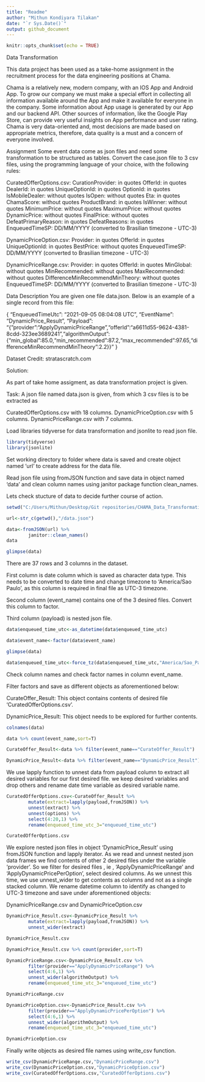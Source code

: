```yaml
---
title: "Readme"
author: "Mithun Kondiyara Tilakan"
date: "`r Sys.Date()`"
output: github_document
---
```


```r
knitr::opts_chunk$set(echo = TRUE)
```

Data Transformation

This data project has been used as a take-home assignment in the recruitment process for the data engineering positions at Chama.

Chama is a relatively new, modern company, with an IOS App and Android App. To grow our company we must make a special effort in collecting all information available around the App and make it available for everyone in the company. Some information about App usage is generated by our App and our backend API. Other sources of information, like the Google Play Store, can provide very useful insights on App performance and user rating. Chama is very data-oriented and, most decisions are made based on appropriate metrics, therefore, data quality is a must and a concern of everyone involved.

Assignment Some event data come as json files and need some transformation to be structured as tables. Convert the case.json file to 3 csv files, using the programming language of your choice, with the following rules:

CuratedOfferOptions.csv: 
CurationProvider: in quotes 
OfferId: in quotes 
DealerId: in quotes 
UniqueOptionId: in quotes 
OptionId: in quotes 
IsMobileDealer: without quotes 
IsOpen: without quotes Eta: in quotes 
ChamaScore: without quotes 
ProductBrand: in quotes 
IsWinner: without quotes 
MinimumPrice: without quotes 
MaximumPrice: without quotes 
DynamicPrice: without quotes 
FinalPrice: without quotes 
DefeatPrimaryReason: in quotes 
DefeatReasons: in quotes 
EnqueuedTimeSP: DD/MM/YYYY (converted to Brasilian timezone - UTC-3)

DynamicPriceOption.csv: 
Provider: in quotes 
OfferId: in quotes 
UniqueOptionId: in quotes 
BestPrice: without quotes 
EnqueuedTimeSP: DD/MM/YYYY (converted to Brasilian timezone - UTC-3)

DynamicPriceRange.csv: 
Provider: in quotes 
OfferId: in quotes 
MinGlobal: without quotes 
MinRecommended: without quotes 
MaxRecommended: without quotes 
DifferenceMinRecommendMinTheory: without quotes 
EnqueuedTimeSP: DD/MM/YYYY (converted to Brasilian timezone - UTC-3)

Data Description You are given one file data.json. Below is an example of a single record from this file:

{ “EnqueuedTimeUtc”: “2021-09-05 08:04:08 UTC”, “EventName”: “DynamicPrice_Result”, “Payload”: “{"provider":"ApplyDynamicPriceRange","offerId":"a6611d55-9624-4381-8cdd-323ee3689241","algorithmOutput":{"min_global":85.0,"min_recommended":87.2,"max_recommended":97.65,"differenceMinRecommendMinTheory":2.2}}” }

Dataset Credit: stratascratch.com

Solution:

As part of take home assigment, as data transformation project is given.

Task: A json file named data.json is given, from which 3 csv files is to be extracted as

CuratedOfferOptions.csv with 18 columns. DynamicPriceOption.csv with 5 columns. DynamicPriceRange.csv with 7 columns.

Load libraries tidyverse for data transformation and jsonlite to read json file.

```r
library(tidyverse)
library(jsonlite)
```

Set working directory to folder where data is saved and create object named ‘url’ to create address for the data file.

Read json file using fromJSON function and save data in object named ‘data’ and clean column names using janitor package function clean_names.

Lets check stucture of data to decide further course of action.

```r
setwd("C:/Users/Mithun/Desktop/Git repositories/CHAMA_Data_Transformation")

url<-str_c(getwd(),"/data.json")

data<-fromJSON(url) %>%
        janitor::clean_names()
data

glimpse(data)
```

There are 37 rows and 3 columns in the dataset.

First column is date column which is saved as character data type. This needs to be converted to date time and change timezone to ‘America/Sao Paulo’, as this column is required in final file as UTC-3 timezone.

Second column (event_name) contains one of the 3 desired files. Convert this column to factor.

Third column (payload) is nested json file.

```r
data$enqueued_time_utc<-as_datetime(data$enqueued_time_utc)

data$event_name<-factor(data$event_name)

glimpse(data)

data$enqueued_time_utc<-force_tz(data$enqueued_time_utc,"America/Sao_Paulo")
```

Check column names and check factor names in column event_name.

Filter factors and save as different objects as aforementioned below:

CurateOffer_Result: This object contains contents of desired file ‘CuratedOfferOptions.csv’.

DynamicPrice_Result: This object needs to be explored for further contents.

```r
colnames(data)

data %>% count(event_name,sort=T)

CurateOffer_Result<-data %>% filter(event_name=="CurateOffer_Result")

DynamicPrice_Result<-data %>% filter(event_name=="DynamicPrice_Result")
```

We use lapply function to unnest data from payload column to extract all desired variables for our first desired file. we keep desired variables and drop others and rename date time variable as desired variable name.

```r
CuratedOfferOptions.csv<-CurateOffer_Result %>%
        mutate(extract=lapply(payload,fromJSON)) %>% 
        unnest(extract) %>% 
        unnest(options) %>%
        select(4:20,1) %>% 
        rename(enqueued_time_utc_3="enqueued_time_utc")

CuratedOfferOptions.csv
```

We explore nested json files in object ‘DynamicPrice_Result’ using fromJSON function and lapply iterator. As we read and unnest nested json data frames we find contents of other 2 desired files under the variable ‘provider’. So we filter for desired files , ie , ‘ApplyDynamicPriceRange’ and ‘ApplyDynamicPricePerOption’, select desired columns. As we unnest this time, we use unnest_wider to get contents as columns and not as a single stacked column. We rename datetime column to identify as changed to UTC-3 timezone and save under aforementioned objects:

DynamicPriceRange.csv and DynamicPriceOption.csv

```r
DynamicPrice_Result.csv<-DynamicPrice_Result %>% 
        mutate(extract=lapply(payload,fromJSON)) %>% 
        unnest_wider(extract) 

DynamicPrice_Result.csv

DynamicPrice_Result.csv %>% count(provider,sort=T)

DynamicPriceRange.csv<-DynamicPrice_Result.csv %>% 
        filter(provider=="ApplyDynamicPriceRange") %>% 
        select(4:6,1) %>%
        unnest_wider(algorithmOutput) %>% 
        rename(enqueued_time_utc_3="enqueued_time_utc")

DynamicPriceRange.csv

DynamicPriceOption.csv<-DynamicPrice_Result.csv %>% 
        filter(provider=="ApplyDynamicPricePerOption") %>% 
        select(4:6,1) %>% 
        unnest_wider(algorithmOutput) %>% 
        rename(enqueued_time_utc_3="enqueued_time_utc")

DynamicPriceOption.csv
```
Finally write objects as desired file names using write_csv function.

```r
write_csv(DynamicPriceRange.csv,"DynamicPriceRange.csv")
write_csv(DynamicPriceOption.csv,"DynamicPriceOption.csv")
write_csv(CuratedOfferOptions.csv,"CuratedOfferOptions.csv")
```

